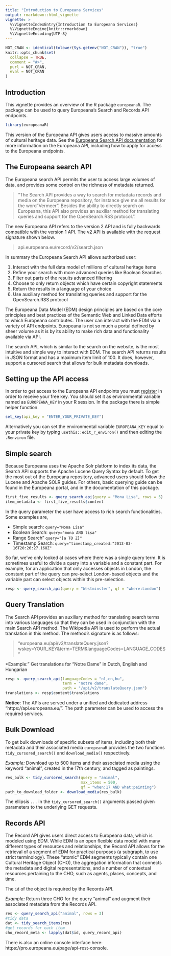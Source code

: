 ```yaml
---
title: "Introduction to Europeana Services"
output: rmarkdown::html_vignette
vignette: >
  %\VignetteIndexEntry{Introduction to Europeana Services}
  %\VignetteEngine{knitr::rmarkdown}
  %\VignetteEncoding{UTF-8}
---
```


```r
NOT_CRAN <- identical(tolower(Sys.getenv("NOT_CRAN")), "true")
knitr::opts_chunk$set(
  collapse = TRUE,
  comment = "#>",
  purl = NOT_CRAN,
  eval = NOT_CRAN
)
```

## Introduction

This vignette provides an overview of the R package `europeanaR`. The package can be used to query Europeana's Search and Records API endpoints.

```r
library(europeanaR)
```

This version of the Europeana API gives users access to massive amounts of cultural heritage data.
See the [Europeana Search API documentation](https://pro.europeana.eu/page/search) for more information on the Europeana API, including how to apply for access to the Europeana endpoints.

## The Europeana search API

The Europeana search API permits the user to access large volumes of data, and provides some control
on the richness of metadata returned.

> "The Search API provides a way to search for metadata records and media on the Europeana repository, for instance give me all results for the word "Vermeer". Besides the ability to directly search on Europeana, this API also provides an auxiliar method for translating queries and support for the OpenSearch.RSS protocol.".

The new Europeana API refers to the version 2 API and is fully backwards compatible with the version 1 API. The v2 API is available with the request signature shown below.

> api.europeana.eu/record/v2/search.json

In summary the Europeana Search API allows authorized user:

1. Interact with the full data model of millions of cultural heritage items
2. Refine your search with more advanced queries like Boolean Searches
3. Filter out parts of the results advanced filtering
4. Choose to only return objects which have certain copyright statements
5. Return the results in a language of your choice
6. Use auxiliary method for translating queries and support for the
OpenSearch.RSS protocol

The Europeana Data Model (EDM) design principles are based on the core principles and best practices of the Semantic Web and Linked Data efforts to which Europeana contributes. The user can interact with the EDM via a variety of API endpoints. Europeana is not so much a portal defined by sheer volume as it is by its ability to make rich data and functionality available via API.

The search API, which is similar to the search on the website, is the most intuitive and simple way to interact with EDM. The search API returns results in JSON format and has a maximum item limit of 100. It does, however, support a cursored search that allows for bulk metadata downloads.

## Setting up the API access

In order to get access to the Europeana API endpoints you must [register](https://pro.europeana.eu/page/get-api) in order
to receive your free key. You should set it as environmental variable named as
`EUROPEANA_KEY` in your R session. In the package there is simple helper
function.

```r
set_key(api_key = "ENTER_YOUR_PRIVATE_KEY")
```

Alternatively you can set the environmental variable `EUROPEANA_KEY` equal to
your private key by typing `usethis::edit_r_environ()` and then editing the
`.Renviron` file.

## Simple search

Because Europeana uses the Apache Solr platform to index its data, the Search API supports the Apache Lucene Query Syntax by default. To get the most out of the Europeana repository, advanced users should follow the Lucene and Apache SOLR guides. For others, basic querying guide can be found in the
Europeana portal, and in the documentation of this package.

```r
first_five_results <- query_search_api(query = "Mona Lisa", rows = 5)
item_metadata <- first_five_results$content
```

In the query parameter the user have access to rich search
functionalities. Some examples are,

- Simple search: `query="Mona Lisa"`
- Boolean Search: `query="mona AND lisa"`
- Range Search" `query="[a TO Z]"`
- Timestamp Search: `query="timestamp_created:"2013-03-16T20:26:27.168Z"`

So far, we've only looked at cases where there was a single query term. It is sometimes useful to divide a query into a variable and a constant part. For example, for an application that only accesses objects in London, the constant part of the query can pre-select London-based objects and the variable part can select objects within this pre-selection.

```r
resp <- query_search_api(query = "Westminster", qf = "where:London")
```

## Query Translation

The Search API provides an auxiliary method for translating search terms into various languages so that they can be used in conjunction with the main Search API method. The Wikipedia API is used to perform the actual translation in this method. The method's signature is as follows:

> "europeana.eu/api/v2/translateQuery.json?wskey=YOUR_KEY&term=TERM&languageCodes=LANGUAGE_CODES"

*Example:" Get translations for "Notre Dame" in Dutch, English and Hungarian

```r
resp <- query_search_api(languageCodes = "nl,en,hu",
                         term = "notre dame",
                         path = "/api/v2/translateQuery.json")
translations <- resp$content$translations
```

**Notice**: The APIs are served under a unified and dedicated address
"https://api.europeana.eu/". The path parameter can be used to access the
required services.

## Bulk Download

To get bulk downloads of specific subsets of items, including both their
metadata and their associated media `europeanaR` provides the two functions
`tidy_cursored_search()` and `download_media()` respectively.

*Example:* Download up to 500 items and their associated media using the keyword
"animal", created in the 17th century, and tagged as paintings.

```r
res_bulk <- tidy_cursored_search(query = "animal",
                                 max_items = 500,
                                 qf = "when:17 AND what:painting")
path_to_download_folder <- download_media(res_bulk)
```

The ellipsis `...` in the `tidy_cursored_search()` arguments passed given
parameters to the underlying GET requests. 

## Records API

The Record API gives users direct access to Europeana data, which is modeled using EDM. While EDM is an open flexible data model with many different types of resources and relationships, the Record API allows for the retrieval of a segment of EDM for practical purposes (a subgraph, to use strict terminology). These "atomic" EDM segments typically contain one Cultural Heritage Object (CHO), the aggregation information that connects the metadata and digital representations, and a number of contextual resources pertaining to the CHO, such as agents, places, concepts, and time. 

The `id` of the object is required by the Records API.

*Example:* Return three CHO for the query "animal" and augment their associated metadata
from the Records API.

```r
res <- query_search_api("animal", rows = 3)
#tidy data
dat <- tidy_search_items(res)
#get records for each item
cho_record_meta <- lapply(dat$id, query_record_api)
```

There is also an online console interface here: https://pro.europeana.eu/page/api-rest-console.
